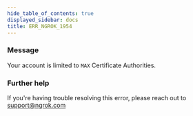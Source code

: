 ```yaml
---
hide_table_of_contents: true
displayed_sidebar: docs
title: ERR_NGROK_1954
---
```


### Message

Your account is limited to `MAX` Certificate Authorities.

### Further help

If you're having trouble resolving this error, please reach out to [support@ngrok.com](mailto:support@ngrok.com?subject=Help%20with%20ERR_NGROK_1954)
